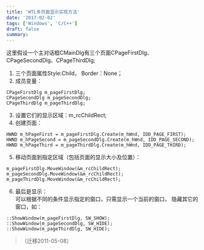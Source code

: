 ```yaml
---
title: 'WTL多页面显示实现方法'
date: '2017-02-02'
tags: ['Windows', 'C/C++']
draft: false
summary: 
---
```


这里假设一个主对话框CMainDlg有三个页面CPageFirstDlg、CPageSecondDlg、CPageThirdDlg;
1. 三个页面属性Style:Child， Border：None；
2. 成员变量：
```
CPageFirstDlg m_pageFirstDlg;
CPageSecondDlg m_pageSecondDlg;
CPageThirdDlg m_pageThirdDlg;
```
3. 设置它们的显示区域：m_rcChildRect;
4. 创建页面：
```
HWND m_hPageFirst = m_pageFirstDlg.Create(m_hWnd, IDD_PAGE_FIRST);
HWND m_hPageSecond = m_pageSecondDlg.Create(m_hWnd, IDD_PAGE_SECOND);
HWND m_hPageThird = m_pageThirdDlg.Create(m_hWnd, IDD_PAGE_THIRD);
```
5. 移动页面到指定区域（包括页面的显示大小及位置）：
```
m_pageFirstDlg.MoveWindow(&m_rcChildRect);
m_pageSecondDlg.MoveWindow(&m_rcChildRect);
m_pageThirdDlg.MoveWindow(&m_rcChildRect);
```
6. 最后是显示：  
可以根据不同的条件显示指定的窗口，只需显示一个当前的窗口， 隐藏其它的窗口，如：
```
::ShowWindow(m_pageFirstDlg, SW_SHOW);
::ShowWindow(m_pageSecondDlg, SW_HIDE);
::ShowWindow(m_pageThirdDlg, SW_HIDE);
```
> （迁移2011-05-08）
